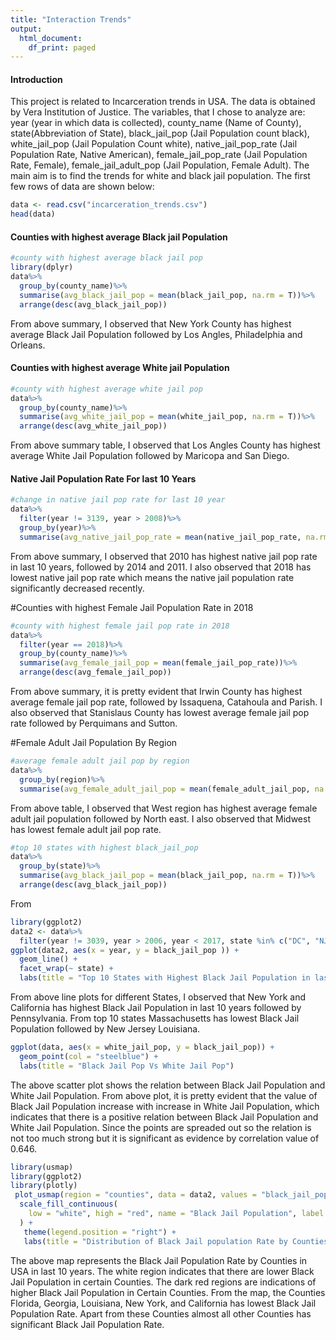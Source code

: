 ```yaml
---
title: "Interaction Trends"
output:
  html_document:
    df_print: paged
---
```


#### Introduction
This project is related to Incarceration trends in USA. The data is obtained by Vera Institution of Justice. The variables, that I chose to analyze are:
year (year in which data is collected), county_name (Name of County), state(Abbreviation of State), black_jail_pop (Jail Population count black), white_jail_pop (Jail Population Count white), native_jail_pop_rate (Jail Population Rate, Native American), female_jail_pop_rate (Jail Population Rate, Female), female_jail_adult_pop (Jail Population, Female Adult). The main aim is to find the trends for white and black jail population. The first few rows of data are shown below:
```r
data <- read.csv("incarceration_trends.csv")
head(data)
```



#### Counties with highest average Black jail Population

```r
#county with highest average black jail pop
library(dplyr)
data%>%
  group_by(county_name)%>%
  summarise(avg_black_jail_pop = mean(black_jail_pop, na.rm = T))%>%
  arrange(desc(avg_black_jail_pop))
```

From above summary, I observed that New York County has highest average Black Jail Population followed by Los Angles, Philadelphia and Orleans.

#### Counties with highest average White jail Population


```r
#county with highest average white jail pop
data%>%
  group_by(county_name)%>%
  summarise(avg_white_jail_pop = mean(white_jail_pop, na.rm = T))%>%
  arrange(desc(avg_white_jail_pop))
```
From above summary table, I observed that Los Angles County has highest average White Jail Population followed by Maricopa and San Diego.

#### Native Jail Population Rate For last 10 Years


```r
#change in native jail pop rate for last 10 year
data%>%
  filter(year != 3139, year > 2008)%>%
  group_by(year)%>%
  summarise(avg_native_jail_pop_rate = mean(native_jail_pop_rate, na.rm = T))
```

From above summary, I observed that 2010 has highest native jail pop rate in last 10 years, followed by 2014 and 2011. I also observed that 2018 has lowest native jail pop rate which means the native jail population rate significantly decreased recently.

#Counties with highest Female Jail Population Rate in 2018


```r
#county with highest female jail pop rate in 2018
data%>%
  filter(year == 2018)%>%
  group_by(county_name)%>%
  summarise(avg_female_jail_pop = mean(female_jail_pop_rate))%>%
  arrange(desc(avg_female_jail_pop))
```
From above summary, it is pretty evident that Irwin County has highest average female jail pop rate, followed by Issaquena, Catahoula and Parish. I also observed that Stanislaus County has lowest average female jail pop rate followed by Perquimans and Sutton.

#Female Adult Jail Population By Region

```r
#average female adult jail pop by region
data%>%
  group_by(region)%>%
  summarise(avg_female_adult_jail_pop = mean(female_adult_jail_pop, na.rm = T))
```

From above table,  I observed that West region has highest average female adult jail population followed by North east. I also observed that Midwest has lowest female adult jail pop rate.

```r
#top 10 states with highest black_jail_pop
data%>%
  group_by(state)%>%
  summarise(avg_black_jail_pop = mean(black_jail_pop, na.rm = T))%>%
  arrange(desc(avg_black_jail_pop))
```
From 

```r
library(ggplot2)
data2 <- data%>%
  filter(year != 3039, year > 2006, year < 2017, state %in% c("DC", "NJ", "FL", "CA", "MD", "LA", "NY", "MA", "PA","GA"))
ggplot(data2, aes(x = year, y = black_jail_pop )) +
  geom_line() +
  facet_wrap(~ state) +
  labs(title = "Top 10 States with Highest Black Jail Population in last 10 years")
```
From above line plots for different States, I observed that New York and California has highest Black Jail Population in last 10 years followed by Pennsylvania. From top 10 states Massachusetts has lowest Black Jail Population followed by New Jersey Louisiana.
```r
ggplot(data, aes(x = white_jail_pop, y = black_jail_pop)) +
  geom_point(col = "steelblue") +
  labs(title = "Black Jail Pop Vs White Jail Pop")
```
The above scatter plot shows the relation between Black Jail Population and White Jail Population. From above plot, it is pretty evident that the value of Black Jail Population increase with increase in White Jail Population, which indicates that there is a positive relation between Black Jail Population and White Jail Population. Since the points are spreaded out so the relation is not too much strong but it is significant as evidence by correlation value of 0.646.



```r
library(usmap)
library(ggplot2)
library(plotly)
 plot_usmap(region = "counties", data = data2, values = "black_jail_pop_rate", color = "red") + 
  scale_fill_continuous(
    low = "white", high = "red", name = "Black Jail Population", label = scales::comma
  ) +
   theme(legend.position = "right") +
   labs(title = "Distribution of Black Jail population Rate by Counties")
```

The above map represents the Black Jail Population Rate by Counties in USA in last 10 years. The white region indicates that there are lower Black Jail Population in certain Counties. The dark red regions are indications of higher Black Jail Population in Certain Counties. From the map, the Counties Florida, Georgia, Louisiana, New York, and California has lowest Black Jail Population Rate. Apart from these Counties almost all other Counties has significant Black Jail Population Rate.